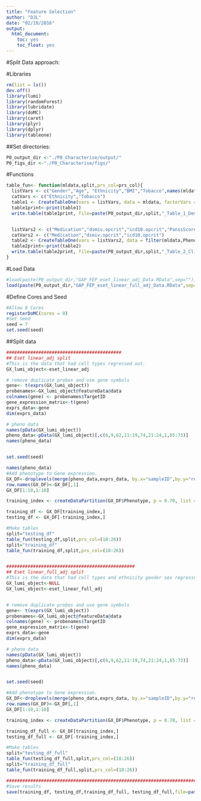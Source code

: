 ```yaml
---
title: "Feature Selection"
author: "DJL"
date: "02/10/2016"
output:
  html_document:
    toc: yes
    toc_float: yes
---
```


#Split Data approach:

#Libraries
```r
rm(list = ls())
dev.off()
library(lumi)
library(randomForest)
library(lubridate)
library(doMC)
library(caret)
library(plyr)
library(dplyr)
library(tableone)

```


##Set directories:
```r

P0_output_dir <-"./P0_Characterise/output/"
P0_figs_dir <-"./P0_Characterise/figs/"

```



#Functions
```r

table_fun<- function(mldata,split,prs_col=prs_col){
  listVars <- c("Gender","Age", "Ethnicity","BMI","Tobacco",names(mldata)[prs_col])
  catVars <- c("Ethnicity","Tobacco")
  table1 <- CreateTableOne(vars = listVars, data = mldata, factorVars = catVars,strata=c("Phenotype"),includeNA = T)
  table1print<-print(table1)
  write.table(table1print, file=paste(P0_output_dir,split,"_Table_1_Demographics.tsv",sep=""),row.names=T,quote=FALSE,sep = "\t")


  listVars2 <- c("Medication","dsmiv.opcrit","icd10.opcrit","PanssScore","PanssPositive","PanssNegative","PanssPsycho")
  catVars2 <- c("Medication","dsmiv.opcrit","icd10.opcrit")
  table2 <- CreateTableOne(vars = listVars2, data = filter(mldata,Phenotype=="FEP"), factorVars = catVars2,includeNA = T)
  table2print<-print(table2)
  write.table(table2print, file=paste(P0_output_dir,split,"_Table_2_Clinicalinformation.tsv",sep=""),row.names=T,quote=FALSE,sep = "\t")
}
```



#Load Data
```r

#load(paste(P0_output_dir,"GAP_FEP_eset_linear_adj_Data.RData",sep=""))
load(paste(P0_output_dir,"GAP_FEP_eset_linear_full_adj_Data.RData",sep=""))


```

#Define Cores and Seed
```r
#Allow 8 Cores
registerDoMC(cores = 8) 
#Set Seed
seed = 7
set.seed(seed)

```


##Split data
```r

###########################################
## Eset linear_adj split 
#This is the data that had cell types regressed out.
GX_lumi_object<-eset_linear_adj

# remove duplicate probes and use gene symbols
gene<- t(exprs(GX_lumi_object))
probenames<-GX_lumi_object@featureData@data
colnames(gene) <- probenames$TargetID
gene_expression_matrix<-t(gene)
exprs_data<-gene
dim(exprs_data)

# pheno data
names(pData(GX_lumi_object))
pheno_data<-pData(GX_lumi_object)[,c(6,9,62,11:19,74,21:24,1,65:73)]
names(pheno_data)


set.seed(seed)

names(pheno_data)
#Add phenotype to Gene expression. 
GX_DF<-droplevels(merge(pheno_data,exprs_data, by.x="sampleID",by.y="row.names"))
row.names(GX_DF)<-GX_DF[,1]
GX_DF[1:10,1:10]

training_index <- createDataPartition(GX_DF$Phenotype, p = 0.70, list = F)

training_df <- GX_DF[training_index,]
testing_df <- GX_DF[-training_index,]

#Make tables
split="testing_df"
table_fun(testing_df,split,prs_col=(18:26))
split="training_df"
table_fun(training_df,split,prs_col=(18:26))


################################################
## Eset linear_full_adj split 
#This is the data that had cell types and ethnicity gender sex regressed out
GX_lumi_object<-NULL
GX_lumi_object<-eset_linear_full_adj


# remove duplicate probes and use gene symbols
gene<- t(exprs(GX_lumi_object))
probenames<-GX_lumi_object@featureData@data
colnames(gene) <- probenames$TargetID
gene_expression_matrix<-t(gene)
exprs_data<-gene
dim(exprs_data)

# pheno data
names(pData(GX_lumi_object))
pheno_data<-pData(GX_lumi_object)[,c(6,9,62,11:19,74,21:24,1,65:73)]
names(pheno_data)


set.seed(seed)

#Add phenotype to Gene expression. 
GX_DF<-droplevels(merge(pheno_data,exprs_data, by.x="sampleID",by.y="row.names"))
row.names(GX_DF)<-GX_DF[,1]
GX_DF[1:10,1:10]

training_index <- createDataPartition(GX_DF$Phenotype, p = 0.70, list = F)

training_df_full <- GX_DF[training_index,]
testing_df_full <- GX_DF[-training_index,]

#Make tables
split="testing_df_full"
table_fun(testing_df_full,split,prs_col=(18:26))
split="training_df_full"
table_fun(training_df_full,split,prs_col=(18:26))

###########################################################################
#Save results
save(training_df, testing_df,training_df_full, testing_df_full,file=paste(P0_output_dir,"Train_and_Test_data.Rdata",sep=""), compress = T)




```
